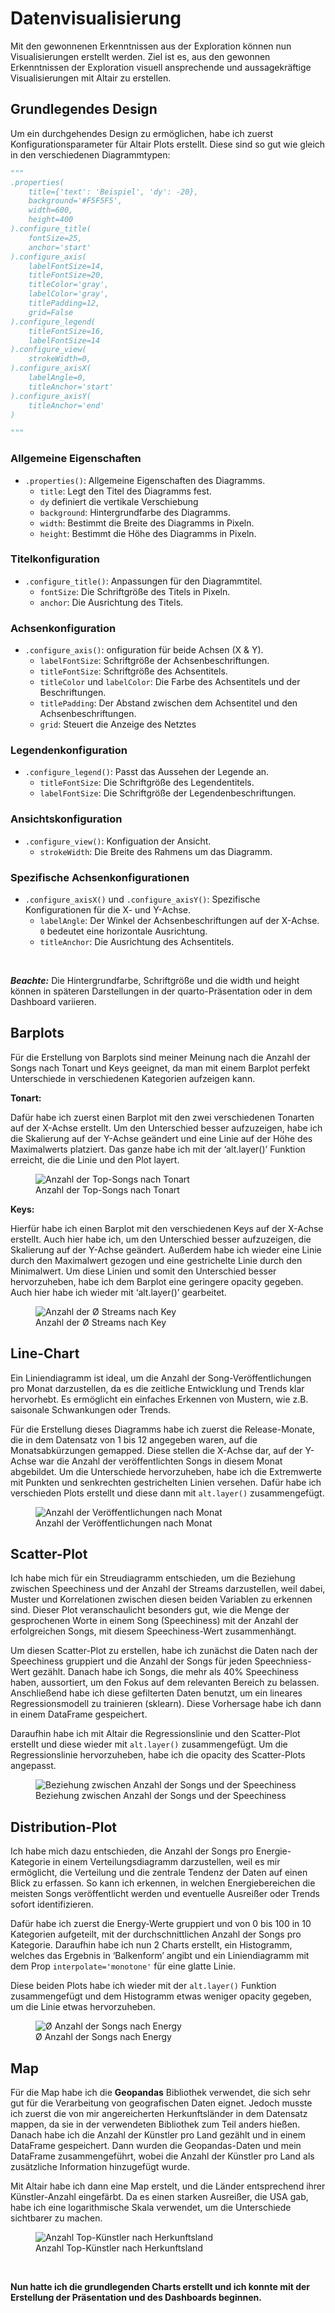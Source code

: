 # Datenvisualisierung

Mit den gewonnenen Erkenntnissen aus der Exploration können nun Visualisierungen erstellt werden. Ziel ist es, aus den gewonnen Erkenntnissen der Exploration visuell ansprechende und aussagekräftige Visualisierungen mit Altair zu erstellen.

## Grundlegendes Design

Um ein durchgehendes Design zu ermöglichen, habe ich zuerst Konfigurationsparameter für Altair Plots erstellt. Diese sind so gut wie gleich in den verschiedenen Diagrammtypen:
```python

"""
.properties(
    title={'text': 'Beispiel', 'dy': -20},
    background='#F5F5F5',
    width=600,
    height=400
).configure_title(
    fontSize=25,
    anchor='start'
).configure_axis(
    labelFontSize=14,
    titleFontSize=20,
    titleColor='gray',
    labelColor='gray',
    titlePadding=12,
    grid=False
).configure_legend(
    titleFontSize=16,
    labelFontSize=14
).configure_view(
    strokeWidth=0,
).configure_axisX(
    labelAngle=0,
    titleAnchor='start'
).configure_axisY(
    titleAnchor='end'
)

"""
```

### Allgemeine Eigenschaften

- `.properties()`: Allgemeine Eigenschaften des Diagramms.
  - `title`: Legt den Titel des Diagramms fest. 
  - `dy`  definiert die vertikale Verschiebung 
  - `background`: Hintergrundfarbe des Diagramms.
  - `width`: Bestimmt die Breite des Diagramms in Pixeln. 
  - `height`: Bestimmt die Höhe des Diagramms in Pixeln.

### Titelkonfiguration

- `.configure_title()`: Anpassungen für den Diagrammtitel.
  - `fontSize`: Die Schriftgröße des Titels in Pixeln.
  - `anchor`: Die Ausrichtung des Titels.



### Achsenkonfiguration

- `.configure_axis()`: onfiguration für beide Achsen (X & Y).
  - `labelFontSize`: Schriftgröße der Achsenbeschriftungen.
  - `titleFontSize`: Schriftgröße des Achsentitels.
  - `titleColor` und `labelColor`: Die Farbe des Achsentitels und der Beschriftungen.
  - `titlePadding`: Der Abstand zwischen dem Achsentitel und den Achsenbeschriftungen. 
  - `grid`: Steuert die Anzeige des Netztes

### Legendenkonfiguration

- `.configure_legend()`: Passt das Aussehen der Legende an.
  - `titleFontSize`: Die Schriftgröße des Legendentitels. 
  - `labelFontSize`: Die Schriftgröße der Legendenbeschriftungen.

### Ansichtskonfiguration

- `.configure_view()`: Konfiguation der Ansicht.
  - `strokeWidth`: Die Breite des Rahmens um das Diagramm.

### Spezifische Achsenkonfigurationen

- `.configure_axisX()` und `.configure_axisY()`: Spezifische Konfigurationen für die X- und Y-Achse.
  - `labelAngle`: Der Winkel der Achsenbeschriftungen auf der X-Achse. `0`  bedeutet eine horizontale Ausrichtung.
  - `titleAnchor`: Die Ausrichtung des Achsentitels.

<br/>

  ***Beachte:*** Die Hintergrundfarbe, Schriftgröße und die width und height können in späteren Darstellungen in der quarto-Präsentation oder in dem Dashboard variieren.


## Barplots

Für die Erstellung von Barplots sind meiner Meinung nach die Anzahl der Songs nach Tonart und Keys geeignet, da man mit einem Barplot perfekt Unterschiede in verschiedenen Kategorien aufzeigen kann.

**Tonart:**

Dafür habe ich zuerst einen Barplot mit den zwei verschiedenen Tonarten auf der X-Achse erstellt. Um den Unterschied besser aufzuzeigen, habe ich die Skalierung auf der Y-Achse geändert und eine Linie auf der Höhe des Maximalwerts platziert. Das ganze habe ich mit der 'alt.layer()' Funktion erreicht, die die Linie und den Plot layert.

![Anzahl der Top-Songs nach Tonart](images/visualization_bar_plot_with_lines.png)

**Keys:**

Hierfür habe ich einen Barplot mit den verschiedenen Keys auf der X-Achse erstellt. Auch hier habe ich, um den Unterschied besser aufzuzeigen, die Skalierung auf der Y-Achse geändert. Außerdem habe ich wieder eine Linie durch den Maximalwert gezogen und eine gestrichelte Linie durch den Minimalwert. Um diese Linien und somit den Unterschied besser hervorzuheben, habe ich dem Barplot eine geringere opacity gegeben. Auch hier habe ich wieder mit 'alt.layer()' gearbeitet.

![Anzahl der Ø Streams nach Key](images/keys.png)


## Line-Chart

Ein Liniendiagramm ist ideal, um die Anzahl der Song-Veröffentlichungen pro Monat darzustellen, da es die zeitliche Entwicklung und Trends klar hervorhebt. Es ermöglicht ein einfaches Erkennen von Mustern, wie z.B. saisonale Schwankungen oder Trends.

Für die Erstellung dieses Diagramms habe ich zuerst die Release-Monate, die in dem Datensatz von 1 bis 12 angegeben waren, auf die Monatsabkürzungen gemapped. Diese stellen  die X-Achse dar, auf der Y-Achse war die Anzahl der veröffentlichten Songs in diesem Monat abgebildet.
Um die Unterschiede hervorzuheben, habe ich die Extremwerte mit Punkten und senkrechten gestrichelten Linien versehen. Dafür habe ich verschieden Plots erstellt und diese dann mit `alt.layer()` zusammengefügt.

![Anzahl der Veröffentlichungen nach Monat](images/monthly_realeses.png)


## Scatter-Plot

Ich habe mich für ein Streudiagramm entschieden, um die Beziehung zwischen Speechiness und der Anzahl der Streams darzustellen, weil dabei, Muster und Korrelationen zwischen diesen beiden Variablen zu erkennen sind. Dieser Plot veranschaulicht besonders gut, wie die Menge der gesprochenen Worte in einem Song (Speechiness) mit der Anzahl der erfolgreichen Songs, mit diesem Speechiness-Wert zusammenhängt.

Um diesen Scatter-Plot zu erstellen, habe ich zunächst die Daten nach der Speechiness gruppiert und die Anzahl der Songs für jeden Speechniess-Wert gezählt. Danach habe ich Songs, die mehr als 40% Speechiness haben, aussortiert, um den Fokus auf dem relevanten Bereich zu belassen.
Anschließend habe ich diese gefilterten Daten benutzt, um ein lineares Regressionsmodell zu trainieren (sklearn). Diese Vorhersage habe ich dann in einem DataFrame gespeichert.

Daraufhin habe ich mit Altair die Regressionslinie und den Scatter-Plot erstellt und diese wieder mit `alt.layer()` zusammengefügt. Um die Regressionslinie hervorzuheben, habe ich die opacity des Scatter-Plots angepasst.

![Beziehung zwischen Anzahl der Songs und der Speechiness](images/scatter_plot.png)


## Distribution-Plot

Ich habe mich dazu entschieden, die Anzahl der Songs pro Energie-Kategorie in einem Verteilungsdiagramm darzustellen, weil es mir ermöglicht, die Verteilung und die zentrale Tendenz der Daten auf einen Blick zu erfassen. So kann ich erkennen, in welchen Energiebereichen die meisten Songs veröffentlicht werden und eventuelle Ausreißer oder Trends sofort identifizieren.

Dafür habe ich zuerst die Energy-Werte gruppiert und von 0 bis 100 in 10 Kategorien aufgeteilt, mit der durchschnittlichen Anzahl der Songs pro Kategorie.
Daraufhin habe ich nun 2 Charts erstellt, ein Histogramm, welches das Ergebnis in 'Balkenform' angibt und ein Liniendiagramm mit dem Prop `interpolate='monotone'` für eine glatte Linie.

Diese beiden Plots habe ich wieder mit der `alt.layer()` Funktion zusammengefügt und dem Histogramm etwas weniger opacity gegeben, um die Linie etwas hervorzuheben.


![Ø Anzahl der Songs nach Energy](images/distribution.png)


## Map

Für die Map habe ich die **Geopandas** Bibliothek verwendet, die sich sehr gut für die Verarbeitung von geografischen Daten eignet.
Jedoch musste ich zuerst die von mir angereicherten Herkunftsländer in dem Datensatz mappen, da sie in der verwendeten Bibliothek zum Teil anders hießen.
Danach habe ich die Anzahl der Künstler pro Land gezählt und in einem DataFrame gespeichert. Dann wurden die Geopandas-Daten und mein DataFrame zusammengeführt, wobei die Anzahl der Künstler pro Land als zusätzliche Information hinzugefügt wurde.

Mit Altair habe ich dann eine Map erstelt, und die Länder entsprechend ihrer Künstler-Anzahl eingefärbt. Da es einen starken Ausreißer, die USA gab, habe ich eine logarithmische Skala verwendet, um die Unterschiede sichtbarer zu machen.

![Anzahl Top-Künstler nach Herkunftsland](images/map.png)


<br/>


**Nun hatte ich die grundlegenden Charts erstellt und ich konnte mit der Erstellung der Präsentation und des Dashboards beginnen.**



 